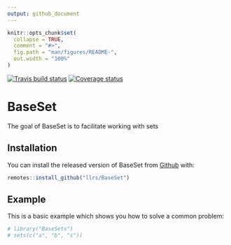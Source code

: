 ```yaml
---
output: github_document
---
```


<!-- README.md is generated from README.Rmd. Please edit that file -->

```r
knitr::opts_chunk$set(
  collapse = TRUE,
  comment = "#>",
  fig.path = "man/figures/README-",
  out.width = "100%"
)
```
[![Travis build status](https://travis-ci.org/llrs/BaseSet.svg?branch=master)](https://travis-ci.org/llrs/BaseSet)
[![Coverage status](https://codecov.io/gh/llrs/BaseSet/branch/master/graph/badge.svg)](https://codecov.io/github/llrs/BaseSet?branch=master)

# BaseSet

The goal of BaseSet is to facilitate working with sets

## Installation

You can install the released version of BaseSet from [Github](https://github.com/llrs/BaseSet) with:

``` r
remotes::install_github("llrs/BaseSet")
```

## Example

This is a basic example which shows you how to solve a common problem:

```r
# library("BaseSets")
# sets(c("a", "b", "c"))
```

